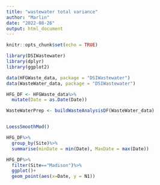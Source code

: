 ```yaml
---
title: "wastewater total variance"
author: "Marlin"
date: "2022-08-26"
output: html_document
---
```


```r
knitr::opts_chunk$set(echo = TRUE)
```

```r
library(DSIWastewater)
library(dplyr)
library(ggplot2)

data(HFGWaste_data, package = "DSIWastewater")
data(WasteWater_data, package = "DSIWastewater")
```

```r
HFG_DF <- HFGWaste_data%>%
  mutate(Date = as.Date(Date))

WasteWaterPrep <- buildWasteAnalysisDF(WasteWater_data)


LoessSmoothMod()

HFG_DF%>%
  group_by(Site)%>%
  summarise(minDate = min(Date), MaxDate = max(Date))

HFG_DF%>%
  filter(Site=="Madison")%>%
  ggplot()+
  geom_point(aes(x=Date, y = N1))


```